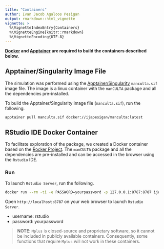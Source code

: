 ```yaml
---
title: "Containers"
author: Ivan Jacob Agaloos Pesigan
output: rmarkdown::html_vignette
vignette: >
  %\VignetteIndexEntry{Containers}
  %\VignetteEngine{knitr::rmarkdown}
  %\VignetteEncoding{UTF-8}
---
```




**[Docker](https://www.docker.com/) and [Apptainer](https://apptainer.org/) are required to build the containers described below.**

## Apptainer/Singularity Image File

The simulation was performed using the [Apptainer/Singularity](https://apptainer.org/) `manculta.sif` image file. The image is a linux container with the `manCULTA` package and all the dependencies pre-installed.

To build the Apptainer/Singularity image file (`manculta.sif`),
run the following.

```bash
apptainer pull manculta.sif docker://ijapesigan/manculta:latest
```

## RStudio IDE Docker Container

To facilitate exploration of the package, we created a Docker container based on the [Rocker Project](https://rocker-project.org/). The `manCULTA` package and all the dependencies are pre-installed and can be accessed in the browser using the `Rstudio` IDE.

### Run

To launch `Rstudio Server`, run the following.

```bash
docker run --rm -ti -e PASSWORD=yourpassword -p 127.0.0.1:8787:8787 ijapesigan/manculta
```

Open `http://localhost:8787` on your web browser to launch `Rstudio Server`.

- username: rstudio
- password: yourpassword

> **NOTE**: `Mplus` is closed-source and proprietary software, so it cannot be included in publicly available containers. Consequently, some functions that require `Mplus` will not work in these containers.
